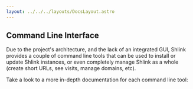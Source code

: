 ```yaml
---
layout: ../../../layouts/DocsLayout.astro
---
```




## Command Line Interface

Due to the project's architecture, and the lack of an integrated GUI, Shlink provides a couple of command line tools that can be used to install or update Shlink instances, or even completely manage Shlink as a whole (create short URLs, see visits, manage domains, etc).

Take a look to a more in-depth documentation for each command line tool:

<DocsTableOfContents parentLink="/documentation/command-line-interface" />
